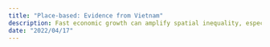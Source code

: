 ```yaml
---
title: "Place-based: Evidence from Vietnam"
description: Fast economic growth can amplify spatial inequality, especially in developing countries where movement across space is costly. In such a world, shall a government subsidize firms to enter or people to migrate out of poorer regions to increase welfare? What about a combination of them? I seek to answer these questions in the context of Vietnam. First, I document a pair of place-based and migration policies in the 2000s and show how they affect firms' locations. I then leverage the time-varying aspect of the place-based policy to estimate a structural parameter of a dynamic model with forward-looking firms and households.
date: "2022/04/17"
---
```

